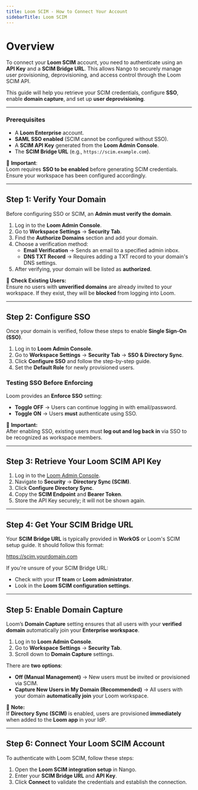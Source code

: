 ```yaml
---
title: Loom SCIM - How to Connect Your Account
sidebarTitle: Loom SCIM
---
```


# Overview

To connect your **Loom SCIM** account, you need to authenticate using an **API Key** and a **SCIM Bridge URL**. This allows Nango to securely manage user provisioning, deprovisioning, and access control through the Loom SCIM API.

This guide will help you retrieve your SCIM credentials, configure **SSO**, enable **domain capture**, and set up **user deprovisioning**.

---

### Prerequisites

- A **Loom Enterprise** account.
- **SAML SSO enabled** (SCIM cannot be configured without SSO).
- A **SCIM API Key** generated from the **Loom Admin Console**.
- The **SCIM Bridge URL** (e.g., `https://scim.example.com`).

🚨 **Important**:  
Loom requires **SSO to be enabled** before generating SCIM credentials. Ensure your workspace has been configured accordingly.

---

## Step 1: Verify Your Domain
Before configuring SSO or SCIM, an **Admin must verify the domain**.

1. Log in to the **Loom Admin Console**.
2. Go to **Workspace Settings** → **Security Tab**.
3. Find the **Authorize Domains** section and add your domain.
4. Choose a verification method:
   - **Email Verification** → Sends an email to a specified admin inbox.
   - **DNS TXT Record** → Requires adding a TXT record to your domain's DNS settings.
5. After verifying, your domain will be listed as **authorized**.

🚨 **Check Existing Users:**  
Ensure no users with **unverified domains** are already invited to your workspace. If they exist, they will be **blocked** from logging into Loom.

---

## Step 2: Configure SSO
Once your domain is verified, follow these steps to enable **Single Sign-On (SSO)**.

1. Log in to **Loom Admin Console**.
2. Go to **Workspace Settings** → **Security Tab** → **SSO & Directory Sync**.
3. Click **Configure SSO** and follow the step-by-step guide.
4. Set the **Default Role** for newly provisioned users.

### Testing SSO Before Enforcing
Loom provides an **Enforce SSO** setting:
- **Toggle OFF** → Users can continue logging in with email/password.
- **Toggle ON** → Users **must** authenticate using SSO.

🚨 **Important:**  
After enabling SSO, existing users must **log out and log back in** via SSO to be recognized as workspace members.

---

## Step 3: Retrieve Your Loom SCIM API Key

1. Log in to the [Loom Admin Console](https://www.loom.com/admin/security).
2. Navigate to **Security** → **Directory Sync (SCIM)**.
3. Click **Configure Directory Sync**.
4. Copy the **SCIM Endpoint** and **Bearer Token**.
5. Store the API Key securely; it will not be shown again.

---

## Step 4: Get Your SCIM Bridge URL
Your **SCIM Bridge URL** is typically provided in **WorkOS** or Loom's SCIM setup guide. It should follow this format:

https://scim.yourdomain.com

If you're unsure of your SCIM Bridge URL:
- Check with your **IT team** or **Loom administrator**.
- Look in the **Loom SCIM configuration settings**.

---

## Step 5: Enable Domain Capture
Loom’s **Domain Capture** setting ensures that all users with your **verified domain** automatically join your **Enterprise workspace**.

1. Log in to **Loom Admin Console**.
2. Go to **Workspace Settings** → **Security Tab**.
3. Scroll down to **Domain Capture** settings.

There are **two options**:
- **Off (Manual Management)** → New users must be invited or provisioned via SCIM.
- **Capture New Users in My Domain (Recommended)** → All users with your domain **automatically join** your Loom workspace.

🚨 **Note:**  
If **Directory Sync (SCIM)** is enabled, users are provisioned **immediately** when added to the **Loom app** in your IdP.

---

## Step 6: Connect Your Loom SCIM Account
To authenticate with Loom SCIM, follow these steps:

1. Open the **Loom SCIM integration setup** in Nango.
2. Enter your **SCIM Bridge URL** and **API Key**.
3. Click **Connect** to validate the credentials and establish the connection.